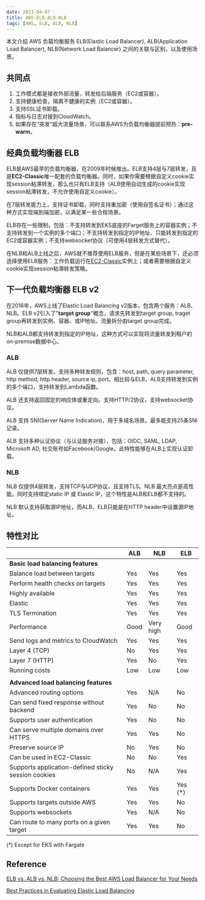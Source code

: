 ```yaml
---
date: 2021-04-07
title: AWS-ELB-ALB-NLB
tags: [AWS, ELB, ALB, NLB]
---
```


本文介绍 AWS 负载均衡服务 ELB(Elastic Load Balancer), ALB(Application Load Balancer), NLB(Network Load Balancer) 之间的关联与区别，以及使用场景。

## 共同点

1. 工作模式都是接收外部流量，转发给后端服务（EC2或容器）。
2. 支持健康检查，隔离不健康的实例（EC2或容器）。
3. 支持SSL证书卸载。
4. 指标与日志对接到CloudWatch。
5. 如果存在“突发”超大流量场景，可以联系AWS为负载均衡器提前预热：**pre-warm**。

## 经典负载均衡器 ELB

ELB是AWS最早的负载均衡器，在2009年时候推出。ELB支持4层与7层转发，且是**EC2-Classic**唯一配套的负载均衡器。同时，如果你需要根据自定义cookie实现session粘滞转发，那么也只有ELB支持（ALB使用自动生成的cookie实现session粘滞转发，不允许使用自定义cookie）。

在7层转发能力上，支持证书卸载，同时支持重加密（使用自签名证书）；通过这种方式实现端到端加密，以满足某一些合规场景。

ELB存在一些限制，包括：不支持转发到EKS底座的Farget服务上的容器实例；不支持转发到一个实例的多个端口；不支持转发到指定的IP地址、只能转发到指定的EC2或容器实例；不支持websocket协议（可使用4层转发方式替代）。

在NLB和ALB上线之后，AWS就不推荐使用ELB服务，但是在某些场景下，还必须选择使用ELB服务：工作负载运行在[EC2-Classic](https://docs.aws.amazon.com/AWSEC2/latest/UserGuide/ec2-classic-platform.html)实例上；或者需要根据自定义cookie实现session粘滞转发策略。

## 下一代负载均衡器 ELB v2

在2016年，AWS上线了Elastic Load Balancing v2版本，包含两个服务：ALB、NLB。ELB v2引入了"**target group**"概念，请求先转发到target group, traget group再转发到实例、容器、或IP地址。流量拆分由target group完成。

NLB和ALB都支持转发到指定的IP地址，这种方式可以实现将流量转发到租户的on-premise数据中心。

### ALB

ALB 仅提供7层转发。支持多种转发规则，包含：host, path, query parameter, http method, http header, source ip, port。相比较与ELB，ALB支持转发到实例的多个端口，支持转发到Lambda函数。

ALB 还支持返回固定的响应体或重定向。支持HTTP/2协议，支持websocket协议。

ALB 支持 SNI(Server Name Indication)，用于多域名场景。最多能支持25条SNI记录。

ALB 支持多种认证协议（与认证服务对接），包括：OIDC, SAML, LDAP, Microsoft AD, 社交账号如Facebook/Google。此特性能够在ALB上实现认证卸载。

### NLB

NLB 仅提供4层转发，支持TCP与UDP协议，且支持TLS。NLB 最大亮点是高性能。同时支持绑定static IP 或 Elastic IP，这个特性是ALB和ELB都不支持的。

NLB 默认支持获取源IP地址，而ALB、ELB只能是在HTTP header中设置源IP地址。

## 特性对比

|                                                     | **ALB** | **NLB**   | **ELB**  |
| --------------------------------------------------- | ------- | --------- | -------- |
| **Basic load balancing features**                   |         |           |          |
| Balance load between targets                        | Yes     | Yes       | Yes      |
| Perform health checks on targets                    | Yes     | Yes       | Yes      |
| Highly available                                    | Yes     | Yes       | Yes      |
| Elastic                                             | Yes     | Yes       | Yes      |
| TLS Termination                                     | Yes     | Yes       | Yes      |
| Performance                                         | Good    | Very high | Good     |
| Send logs and metrics to CloudWatch                 | Yes     | Yes       | Yes      |
| Layer 4 (TCP)                                       | No      | Yes       | Yes      |
| Layer 7 (HTTP)                                      | Yes     | No        | Yes      |
| Running costs                                       | Low     | Low       | Low      |
|                                                     |         |           |          |
| **Advanced load balancing features**                |         |           |          |
| Advanced routing options                            | Yes     | N/A       | No       |
| Can send fixed response without backend             | Yes     | No        | No       |
| Supports user authentication                        | Yes     | No        | No       |
| Can serve multiple domains over HTTPS               | Yes     | Yes       | No       |
| Preserve source IP                                  | No      | Yes       | No       |
| Can be used in EC2-Classic                          | No      | No        | Yes      |
| Supports application-defined sticky session cookies | No      | N/A       | Yes      |
| Supports Docker containers                          | Yes     | Yes       | Yes (\*) |
| Supports targets outside AWS                        | Yes     | Yes       | No       |
| Supports websockets                                 | Yes     | N/A       | No       |
| Can route to many ports on a given target           | Yes     | Yes       | No       |

(\*) Except for EKS with Fargate

## Reference

[ELB vs. ALB vs. NLB: Choosing the Best AWS Load Balancer for Your Needs](https://iamondemand.com/blog/elb-vs-alb-vs-nlb-choosing-the-best-aws-load-balancer-for-your-needs/)

[Best Practices in Evaluating Elastic Load Balancing](https://aws.amazon.com/cn/articles/best-practices-in-evaluating-elastic-load-balancing/#pre-warming)
